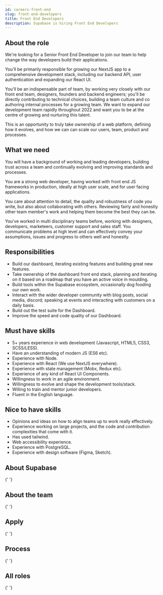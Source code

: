```yaml
---
id: careers-front-end
slug: front-end-developers
title: Front End Developers
description: Supabase is hiring Front End Developers
---
```




## About the role

We're looking for a Senior Front End Developer to join our team to help change the way developers build their applications.

You'll be primarily responsible for growing our NextJS app to a comprehensive development stack, including our backend API, user authentication and expanding our React UI.

You'll be an indispensable part of team, by working very closely with our front end team, designers, founders and backend engineers; you'll be directly contributing to technical choices, building a team culture and co authoring internal processes for a growing team. We want to expand our development team rapidly throughout 2022 and want you to be at the centre of growing and nurturing this talent.

This is an opportunity to truly take ownership of a web platform, defining how it evolves, and how we can can scale our users, team, product and processes.

## What we need

You will have a background of working and leading developers, building trust across a team and continually evolving and improving standards and processes.

You are a strong web developer, having worked with front end JS frameworks in production, ideally at high user scale, and for user facing applications.

You care about attention to detail, the quality and robustness of code you write, but also about collaborating with others. Reviewing fairly and honestly other team member's work and helping them become the best they can be.

You've worked in multi disciplinary teams before, working with designers, developers, marketeers, customer support and sales staff. You communicate problems at high level and can effectively convey your assumptions, issues and progress to others well and honestly.

## Responsibilities

- Build our dashboard, iterating existing features and building great new features.
- Take ownership of the dashboard front end stack, planning and iterating on it based on a roadmap that you have an active voice in moulding.
- Build tools within the Supabase ecosystem, occasionally dog fooding our own work.
- Interact with the wider developer community with blog posts, social media, discord; speaking at events and interacting with customers on a daily basis.
- Build out the test suite for the Dashboard.
- Improve the speed and code quality of our Dashboard.

## Must have skills

- 5+ years experience in web development (Javascript, HTML5, CSS3, SCSS/LESS).
- Have an understanding of modern JS (ES6 etc).
- Experience with Node.
- Experience with React (We use NextJS everywhere).
- Experience with state management (Mobx, Redux etc).
- Experience of any kind of React UI Components.
- Willingness to work in an agile environment.
- Willingness to evolve and shape the development tools/stack.
- Willing to train and mentor junior developers.
- Fluent in the English language.

## Nice to have skills

- Opinions and ideas on how to align teams up to work really effectively.
- Experience working on large projects, and the code and contribution complexities that come with it.
- Has used tailwind.
- Web accessibility experience.
- Experience with PostgreSQL.
- Experience with design software (Figma, Sketch).

## About Supabase

<About />{' '}

## About the team

<Team />{' '}

## Apply

<Apply />{' '}

## Process

<Process />{' '}

## All roles

<Roles />{' '}
